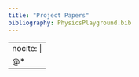 ```yaml
---
title: "Project Papers"
bibliography: PhysicsPlayground.bib
---
```


---
nocite: |
  @*
---

::: {#refs}
:::
